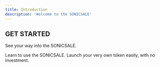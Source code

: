 ```yaml
---
title: Introduction
description: 'Welcome to the SONICSALE'
---
```


## GET STARTED

See your way into the SONICSALE.

<CardGroup cols={2}>
  <Card
    title="BUY"
    icon="dollar-sign"
    href="https://docs.sonic.sale/into-the-sale"
  >
    Learn to use the SONICSALE.
  </Card>
  <Card
    title="LAUNCH"
    icon="shuttle-space"
    href="https://docs.sonic.sale/launch"
  >
    Launch your very own token easily, with no investment.
  </Card>
</CardGroup>